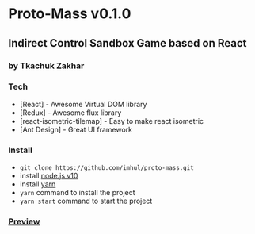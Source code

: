 # Proto-Mass v0.1.0
## Indirect Control Sandbox Game based on React
### by Tkachuk Zakhar

### Tech

* [React] - Awesome Virtual DOM library
* [Redux] - Awesome flux library
* [react-isometric-tilemap] - Easy to make react isometric
* [Ant Design] - Great UI framework

### Install

* `git clone https://github.com/imhul/proto-mass.git`
* install [node.js v10](https://nodejs.org/dist/latest-v10.x/)
* install [yarn](https://yarnpkg.com/getting-started/install)
* `yarn` command to install the project
* `yarn start` command to start the project

### [Preview](https://drive.google.com/open?id=1HNoNJq298vNWBEbXg2FTrpEIJElgU0gd)
